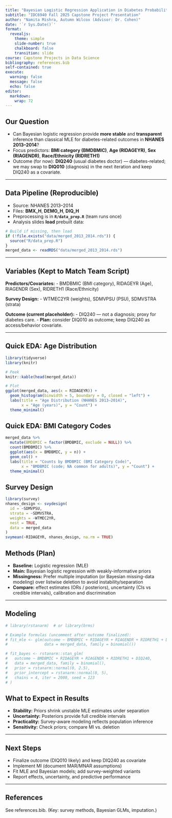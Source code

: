 ```yaml
---
title: "Bayesian Logistic Regression Application in Diabetes Probability Prediction"
subtitle: "IDC6940 Fall 2025 Capstone Project Presentation"
author: "Namita Mishra, Autumn Wilcox (Advisor: Dr. Cohen)"
date: '`r Sys.Date()`'
format:
  revealjs:
    theme: simple
    slide-number: true
    chalkboard: false
    transition: slide
course: Capstone Projects in Data Science
bibliography: references.bib
self-contained: true
execute:
  warning: false
  message: false
  echo: false
editor:
  markdown:
    wrap: 72
---
```


## Our Question

- Can Bayesian logistic regression provide **more stable** and **transparent** inference than classical MLE for diabetes-related outcomes in **NHANES 2013–2014**?
- Focus predictors: **BMI category (BMDBMIC)**, **Age (RIDAGEYR)**, **Sex (RIAGENDR)**, **Race/Ethnicity (RIDRETH1)**  
- Outcome (for now): **DIQ240** (usual diabetes doctor) — diabetes-related; we may swap to **DIQ010** (diagnosis) in the next iteration and keep DIQ240 as a covariate.

---

## Data Pipeline (Reproducible)

- Source: NHANES 2013–2014  
- Files: **BMX_H**, **DEMO_H**, **DIQ_H**  
- Preprocessing is in **`R/data_prep.R`** (team runs once)
- Analysis slides **load** prebuilt data:

```r
# Build if missing, then load
if (!file.exists("data/merged_2013_2014.rds")) {
  source("R/data_prep.R")
}
merged_data <- readRDS("data/merged_2013_2014.rds")
```

---

## Variables (Kept to Match Team Script)

**Predictors/Covariates:**
- BMDBMIC (BMI category), RIDAGEYR (Age), RIAGENDR (Sex), RIDRETH1 (Race/Ethnicity)

**Survey Design:**
- WTMEC2YR (weights), SDMVPSU (PSU), SDMVSTRA (strata)

**Outcome (current placeholder):**
- DIQ240 — not a diagnosis; proxy for diabetes care.
- **Plan:** consider DIQ010 as outcome; keep DIQ240 as access/behavior covariate.

---

## Quick EDA: Age Distribution 

```r
library(tidyverse)
library(knitr)

# Peek
knitr::kable(head(merged_data))

# Plot
ggplot(merged_data, aes(x = RIDAGEYR)) +
  geom_histogram(binwidth = 5, boundary = 0, closed = "left") +
  labs(title = "Age Distribution (NHANES 2013–2014)",
       x = "Age (years)", y = "Count") +
  theme_minimal()
```

## Quick EDA: BMI Category Codes

```r
merged_data %>%
  mutate(BMDBMIC = factor(BMDBMIC, exclude = NULL)) %>%
  count(BMDBMIC) %>%
  ggplot(aes(x = BMDBMIC, y = n)) +
  geom_col() +
  labs(title = "Counts by BMDBMIC (BMI Category Code)",
       x = "BMDBMIC (code; NA common for adults)", y = "Count") +
  theme_minimal()
```

## Survey Design

```r
library(survey)
nhanes_design <- svydesign(
  id = ~SDMVPSU,
  strata = ~SDMVSTRA,
  weights = ~WTMEC2YR,
  nest = TRUE,
  data = merged_data
)
svymean(~RIDAGEYR, nhanes_design, na.rm = TRUE)
```

## Methods (Plan)

- **Baseline:** Logistic regression (MLE)
- **Main:** Bayesian logistic regression with weakly-informative priors
- **Missingness:** Prefer multiple imputation (or Bayesian missing-data modeling) over listwise deletion to avoid instability/separation
- **Compare:** effect estimates (ORs / posteriors), uncertainty (CIs vs credible intervals), calibration and discrimination

---

## Modeling

```r
# library(rstanarm)  # or library(brms)

# Example formulas (uncomment after outcome finalized):
# fit_mle <- glm(outcome ~ BMDBMIC + RIDAGEYR + RIAGENDR + RIDRETH1 + DIQ240,
#                data = merged_data, family = binomial())

# fit_bayes <- rstanarm::stan_glm(
#   outcome ~ BMDBMIC + RIDAGEYR + RIAGENDR + RIDRETH1 + DIQ240,
#   data = merged_data, family = binomial(),
#   prior = rstanarm::normal(0, 2.5),
#   prior_intercept = rstanarm::normal(0, 5),
#   chains = 4, iter = 2000, seed = 123
# )
```

## What to Expect in Results

- **Stability:** Priors shrink unstable MLE estimates under separation
- **Uncertainty:** Posteriors provide full credible intervals
- **Practicality:** Survey-aware modeling reflects population inference
- **Sensitivity:** Check priors; compare MI vs. deletion

---

## Next Steps

- Finalize outcome (DIQ010 likely) and keep DIQ240 as covariate
- Implement MI (document MAR/MNAR assumptions)
- Fit MLE and Bayesian models; add survey-weighted variants
- Report effects, uncertainty, and predictive performance

---

## References
See references.bib. (Key: survey methods, Bayesian GLMs, imputation.)